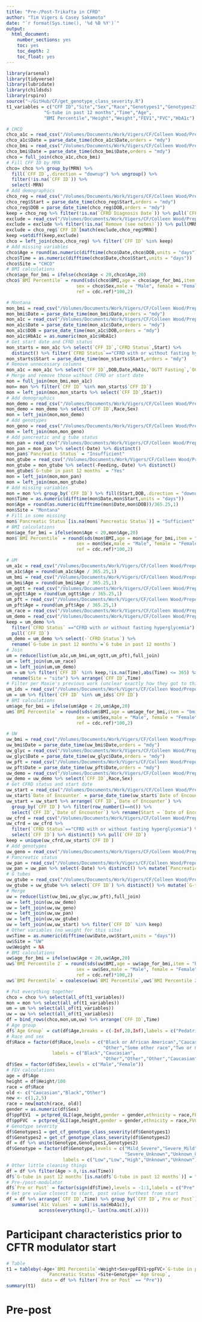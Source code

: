 ```yaml
---
title: "Pre-/Post-Trikafta in CFRD"
author: "Tim Vigers & Casey Sakamoto"
date: "`r format(Sys.time(), '%d %B %Y')`"
output:
  html_document:
    number_sections: yes
    toc: yes
    toc_depth: 2
    toc_float: yes
---
```


```r
library(arsenal)
library(tidyverse)
library(lubridate)
library(childsds)
library(rspiro)
source("~/GitHub/CF/get_genotype_class_severity.R")
t1_variables = c("CFF ID","Site","Sex","Race","Genotypes1","Genotypes2","Pancreatic Status",
              "G-tube in past 12 months","Time","Age",
              "BMI Percentile","Height","Weight","FEV1","FVC","HbA1c")
```

```r
# CHCO
chco_a1c = read_csv("/Volumes/Documents/Work/Vigers/CF/Colleen Wood/Prepost Triakfta/Data_Cleaned/chco_glycemic.csv",show_col_types = F)
chco_a1c$Date = parse_date_time(chco_a1c$Date,orders = "mdy")
chco_bmi = read_csv("/Volumes/Documents/Work/Vigers/CF/Colleen Wood/Prepost Triakfta/Data_Cleaned/chco_bmi_pft.csv",show_col_types = F)
chco_bmi$Date = parse_date_time(chco_bmi$Date,orders = "mdy")
chco = full_join(chco_a1c,chco_bmi)
# Fill CFF ID by MRN
chco= chco %>% group_by(MRN) %>% 
  fill(`CFF ID`,.direction = "downup") %>% ungroup() %>%
  filter(!is.na(`CFF ID`)) %>%
  select(-MRN)
# Add demographics
chco_reg = read_csv("/Volumes/Documents/Work/Vigers/CF/Colleen Wood/Prepost Triakfta/Data_Cleaned/chco_registry.csv",show_col_types = F)
chco_reg$Start = parse_date_time(chco_reg$Start,orders = "mdy")
chco_reg$DOB = parse_date_time(chco_reg$DOB,orders = "mdy")
keep = chco_reg %>% filter(!is.na(`CFRD Diagnosis Date`)) %>% pull(`CFF ID`)
exclude = read_csv("/Volumes/Documents/Work/Vigers/CF/Colleen Wood/Prepost Triakfta/Data_Cleaned/chco_insulin.csv",show_col_types = F)
exclude = exclude %>% filter(!is.na(`Remove (see notes)`)) %>% pull(MRN)
exclude = chco_reg$`CFF ID`[match(exclude,chco_reg$MRN)]
keep =setdiff(keep,exclude)
chco = left_join(chco,chco_reg) %>% filter(`CFF ID` %in% keep)
# Add missing variables
chco$Age = round(as.numeric(difftime(chco$Date,chco$DOB,units = "days"))/365.25,1)
chco$Time = as.numeric(difftime(chco$Date,chco$Start,units = "days"))
chco$Site = "CHCO"
# BMI calculations
chco$age_for_bmi = ifelse(chco$Age < 20,chco$Age,20)
chco$`BMI Percentile` = round(sds(chco$BMI,age = chco$age_for_bmi,item = "bmi",type = "perc",
                          sex = chco$Sex,male = "Male", female = "Female",
                          ref = cdc.ref)*100,2)
```

```r
# Montana
mon_bmi = read_csv("/Volumes/Documents/Work/Vigers/CF/Colleen Wood/Prepost Triakfta/Data_Cleaned/montana_bmi_pft.csv",show_col_types = F)
mon_bmi$Date = parse_date_time(mon_bmi$Date,orders = "mdy")
mon_a1c = read_csv("/Volumes/Documents/Work/Vigers/CF/Colleen Wood/Prepost Triakfta/Data_Cleaned/montana_glycemic_registry.csv",show_col_types = F)
mon_a1c$Date = parse_date_time(mon_a1c$Date,orders = "mdy")
mon_a1c$DOB = parse_date_time(mon_a1c$DOB,orders = "mdy")
mon_a1c$HbA1c = as.numeric(mon_a1c$HbA1c)
# Get start date and CFRD status
mon_starts = mon_a1c %>% select(`CFF ID`,`CFRD Status`,Start) %>% 
  distinct() %>% filter(`CFRD Status`=="CFRD with or without fasting hyperglycemia")
mon_starts$Start = parse_date_time(mon_starts$Start,orders = "mdy")
# Remove unnecessary columns
mon_a1c = mon_a1c %>% select(`CFF ID`,DOB,Date,HbA1c,`OGTT Fasting`,`OGTT Two Hour`)
# Merge and remove those without CFRD or start date
mon = full_join(mon_bmi,mon_a1c)
mon= mon %>% filter(`CFF ID` %in% mon_starts$`CFF ID`)
mon = left_join(mon,mon_starts %>% select(`CFF ID`,Start))
# Add demographics
mon_demo = read_csv("/Volumes/Documents/Work/Vigers/CF/Colleen Wood/Prepost Triakfta/Data_Cleaned/montana_demo.csv",show_col_types = F)
mon_demo = mon_demo %>% select(`CFF ID`,Race,Sex)
mon = left_join(mon,mon_demo)
# Add genotypes
mon_geno = read_csv("/Volumes/Documents/Work/Vigers/CF/Colleen Wood/Prepost Triakfta/Data_Cleaned/montana_genotypes.csv",show_col_types = F)
mon = left_join(mon,mon_geno)
# Add pancreatic and g tube status
mon_pan = read_csv("/Volumes/Documents/Work/Vigers/CF/Colleen Wood/Prepost Triakfta/Data_Cleaned/montana_pancreatic_insufficient.csv",show_col_types = F)
mon_pan = mon_pan %>% select(-Date) %>% distinct()
mon_pan$`Pancreatic Status` = "Insufficient"
mon_gtube = read_csv("/Volumes/Documents/Work/Vigers/CF/Colleen Wood/Prepost Triakfta/Data_Cleaned/montana_gtubes.csv",show_col_types = F)
mon_gtube = mon_gtube %>% select(-Feeding,-Date) %>% distinct()
mon_gtube$`G-tube in past 12 months` = "Yes"
mon = left_join(mon,mon_pan)
mon = left_join(mon,mon_gtube)
# Add missing variables
mon = mon %>% group_by(`CFF ID`) %>% fill(Start,DOB,.direction = "downup")
mon$Time = as.numeric(difftime(mon$Date,mon$Start,units = "days"))
mon$Age = round(as.numeric(difftime(mon$Date,mon$DOB))/365.25,1)
mon$Site = "Montana"
# Fill in some missing 
mon$`Pancreatic Status`[is.na(mon$`Pancreatic Status`)] = "Sufficient"
# BMI calculations
mon$age_for_bmi = ifelse(mon$Age < 20,mon$Age,20)
mon$`BMI Percentile` = round(sds(mon$BMI,age = mon$age_for_bmi,item = "bmi",type = "perc",
                          sex = mon$Sex,male = "Male", female = "Female",
                          ref = cdc.ref)*100,2)
```

```r
# UM
um_a1c = read_csv("/Volumes/Documents/Work/Vigers/CF/Colleen Wood/Prepost Triakfta/Data_Cleaned/um_a1cs.csv",show_col_types = F)
um_a1c$Age = round(um_a1c$Age / 365.25,1)
um_bmi = read_csv("/Volumes/Documents/Work/Vigers/CF/Colleen Wood/Prepost Triakfta/Data_Cleaned/um_bmi.csv",show_col_types = F)
um_bmi$Age = round(um_bmi$Age / 365.25,1)
um_ogtt = read_csv("/Volumes/Documents/Work/Vigers/CF/Colleen Wood/Prepost Triakfta/Data_Cleaned/um_ogtt.csv",show_col_types = F)
um_ogtt$Age = round(um_ogtt$Age / 365.25,1)
um_pft = read_csv("/Volumes/Documents/Work/Vigers/CF/Colleen Wood/Prepost Triakfta/Data_Cleaned/um_pfts.csv",show_col_types = F)
um_pft$Age = round(um_pft$Age / 365.25,1)
um_race = read_csv("/Volumes/Documents/Work/Vigers/CF/Colleen Wood/Prepost Triakfta/Data_Cleaned/um_race.csv",show_col_types = F)
um_demo = read_csv("/Volumes/Documents/Work/Vigers/CF/Colleen Wood/Prepost Triakfta/Data_Cleaned/um_demo.csv",show_col_types = F)
keep = um_demo %>% 
  filter(`CFRD Status` =="CFRD with or without fasting hyperglycemia") %>%
  pull(`CFF ID`)
um_demo = um_demo %>% select(-`CFRD Status`) %>% 
  rename(`G-tube in past 12 months`=`G tube in past 12 months`)
# Join
um = reduce(list(um_a1c,um_bmi,um_ogtt,um_pft),full_join)
um = left_join(um,um_race)
um = left_join(um,um_demo)
um = um %>% filter(`CFF ID` %in% keep,!is.na(Time),abs(Time) <= 365) %>% 
  rename(Site = "site") %>% arrange(`CFF ID`,Time)
# Filter per Maxie's previous work (unclear exactly how they got to this subset)
um_ids = read_csv("/Volumes/Documents/Work/Vigers/CF/Colleen Wood/Prepost Triakfta/Data_Cleaned/um_ids_from_maxie.csv",show_col_types = F)
um = um %>% filter(`CFF ID` %in% um_ids$`CFF ID`)
# BMI calculations
um$age_for_bmi = ifelse(um$Age < 20,um$Age,20)
um$`BMI Percentile` = round(sds(um$BMI,age = um$age_for_bmi,item = "bmi",type = "perc",
                          sex = um$Sex,male = "Male", female = "Female",
                          ref = cdc.ref)*100,2)
```

```r
# UW
uw_bmi = read_csv("/Volumes/Documents/Work/Vigers/CF/Colleen Wood/Prepost Triakfta/Data_Cleaned/uw_bmi.csv",show_col_types = F)
uw_bmi$Date = parse_date_time(uw_bmi$Date,orders = "mdy")
uw_glyc = read_csv("/Volumes/Documents/Work/Vigers/CF/Colleen Wood/Prepost Triakfta/Data_Cleaned/uw_glycemic.csv",show_col_types = F)
uw_glyc$Date = parse_date_time(uw_glyc$Date,orders = "mdy")
uw_pft = read_csv("/Volumes/Documents/Work/Vigers/CF/Colleen Wood/Prepost Triakfta/Data_Cleaned/uw_pft.csv",show_col_types = F)
uw_pft$Date = parse_date_time(uw_pft$Date,orders = "mdy")
uw_demo = read_csv("/Volumes/Documents/Work/Vigers/CF/Colleen Wood/Prepost Triakfta/Data_Cleaned/uw_demo.csv",show_col_types = F)
uw_demo = uw_demo %>% select(`CFF ID`,Race,Sex)
# Get CFRD status and start date
uw_start = read_csv("/Volumes/Documents/Work/Vigers/CF/Colleen Wood/Prepost Triakfta/Data_Cleaned/uw_mods.csv",show_col_types = F)
uw_start$`Date of Encounter` = parse_date_time(uw_start$`Date of Encounter`,orders = "mdy")
uw_start = uw_start %>% arrange(`CFF ID`,`Date of Encounter`) %>% 
  group_by(`CFF ID`) %>% filter(row_number()==n()) %>%
  select(`CFF ID`,`Date of Encounter`) %>% rename(Start = `Date of Encounter`)
uw_cfrd = read_csv("/Volumes/Documents/Work/Vigers/CF/Colleen Wood/Prepost Triakfta/Data_Cleaned/uw_cfrd.csv",show_col_types = F)
uw_cfrd = uw_cfrd %>% 
  filter(`CFRD Status`=="CFRD with or without fasting hyperglycemia") %>% 
  select(`CFF ID`) %>% distinct() %>% pull(`CFF ID`)
keep = unique(uw_cfrd,uw_start$`CFF ID`)
# Add genotypes
uw_geno = read_csv("/Volumes/Documents/Work/Vigers/CF/Colleen Wood/Prepost Triakfta/Data_Cleaned/uw_genotypes.csv",show_col_types = F)
# Pancreatic status
uw_pan = read_csv("/Volumes/Documents/Work/Vigers/CF/Colleen Wood/Prepost Triakfta/Data_Cleaned/uw_pancreatic.csv",show_col_types = F)
uw_pan = uw_pan %>% select(-Date) %>% distinct() %>% mutate(`Pancreatic Status`="Insufficient")
# G tubes
uw_gtube = read_csv("/Volumes/Documents/Work/Vigers/CF/Colleen Wood/Prepost Triakfta/Data_Cleaned/uw_gtubes.csv",show_col_types = F)
uw_gtube = uw_gtube %>% select(`CFF ID`) %>% distinct() %>% mutate(`G-tube in past 12 months`="Yes")
# Merge
uw = reduce(list(uw_bmi,uw_glyc,uw_pft),full_join)
uw = left_join(uw,uw_demo)
uw = left_join(uw,uw_geno)
uw = left_join(uw,uw_pan)
uw = left_join(uw,uw_gtube)
uw = left_join(uw,uw_start) %>% filter(`CFF ID` %in% keep)
# Other variables (no weight for this site)
uw$Time = as.numeric(difftime(uw$Date,uw$Start,units = "days"))
uw$Site = "UW"
uw$Weight = NA
# BMI calculations
uw$age_for_bmi = ifelse(uw$Age < 20,uw$Age,20)
uw$`BMI Percentile 2` = round(sds(uw$BMI,age = uw$age_for_bmi,item = "bmi",type = "perc",
                          sex = uw$Sex,male = "Male", female = "Female",
                          ref = cdc.ref)*100,2)
uw$`BMI Percentile` = coalesce(uw$`BMI Percentile`,uw$`BMI Percentile 2`)
```

```r
# Put everything together
chco = chco %>% select(all_of(t1_variables))
mon = mon %>% select(all_of(t1_variables))
um = um %>% select(all_of(t1_variables))
uw = uw %>% select(all_of(t1_variables))
df = bind_rows(chco,mon,um,uw) %>% arrange(`CFF ID`,Time)
# Age group
df$`Age Group` = cut(df$Age,breaks = c(-Inf,20,Inf),labels = c("Pedatric","Adult"),right = F)
# Race and sex
df$Race = factor(df$Race,levels = c("Black or African American","Caucasian",
                                    "Other","Some other race","Two or more races","White"),
                 labels = c("Black","Caucasian",
                                    "Other","Other","Other","Caucasian"))
df$Sex = factor(df$Sex,levels = c("Male","Female"))
# FEV calculations
age = df$Age
height = df$Height/100
race = df$Race
old <- c("Caucasian","Black","Other")
new <- c(1,2,5)
race = new[match(race, old)]
gender = as.numeric(df$Sex)
df$ppFEV1  = pctpred_GLI(age,height,gender = gender,ethnicity = race,FEV1 = df$FEV1)
df$ppFVC  = pctpred_GLI(age,height,gender = gender,ethnicity = race,FVC = df$FVC)
# Genotype severity
df$Genotypes1 = get_cf_genotype_class_severity(df$Genotypes1)
df$Genotypes2 = get_cf_genotype_class_severity(df$Genotypes2)
df = df %>% unite(Genotype,Genotypes1,Genotypes2)
df$Genotype = factor(df$Genotype,levels = c("Mild_Severe","Severe_Mild","Severe_Severe",
                                            "Severe_Unknown","Unknown_Unknown"),
                     labels = c("Low","Low","High","Unknown","Unknown"))
# Other little cleaning things
df = df %>% filter(Age > 0,!is.na(Time))
df$`G-tube in past 12 months`[is.na(df$`G-tube in past 12 months`)] = "No"
# Pre-/post-modulator
df$`Pre or Post` = factor(sign(df$Time),levels = -1:1,labels = c("Pre","Pre","Post"))
# Get pre value closest to start, post value furthest from start
df = df %>% arrange(`CFF ID`,Time) %>% group_by(`CFF ID`,`Pre or Post`) %>%
  summarise(`A1c Values` = sum(!is.na(HbA1c)),
            across(everything(),~ last(na.omit(.x))))
```

# Participant characteristics prior to CFTR modulator start 

```r
# Table
t1 = tableby(~Age+`BMI Percentile`+Weight+Sex+ppFEV1+ppFVC+`G-tube in past 12 months`+
               `Pancreatic Status`+Site+Genotype+`Age Group`,
             data = df %>% filter(`Pre or Post` == "Pre"))
summary(t1)
```

# Pre-post

```r

```

